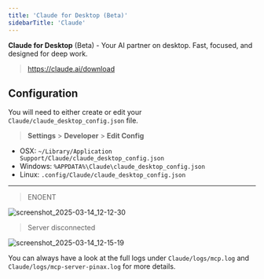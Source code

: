 ```yaml
---
title: 'Claude for Desktop (Beta)'
sidebarTitle: 'Claude'
---
```


**Claude for Desktop** (Beta) - Your AI partner on desktop. Fast, focused, and designed for deep work.

> https://claude.ai/download


<Authentication />

## Configuration

<NpmInstall />

You will need to either create or edit your `Claude/claude_desktop_config.json` file.

> **Settings** > **Developer** > **Edit Config**

- OSX: `~/Library/Application Support/Claude/claude_desktop_config.json`
- Windows: `%APPDATA%\Claude\claude_desktop_config.json`
- Linux: `.config/Claude/claude_desktop_config.json`

<McpServers/>

---

<Troubleshooting />

> ENOENT

![screenshot_2025-03-14_12-12-30](https://github.com/user-attachments/assets/b8d6c4e8-9af5-4168-9f45-00939386a469)

> Server disconnected

![screenshot_2025-03-14_12-15-19](https://github.com/user-attachments/assets/24981bc1-5976-4bda-8a54-3f6ab53a4a5e)

<Note> You can always have a look at the full logs under `Claude/logs/mcp.log` and `Claude/logs/mcp-server-pinax.log` for more details. </Note>